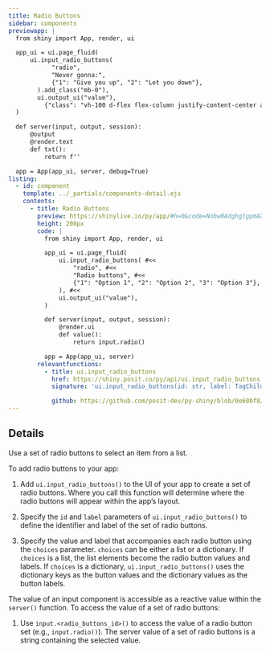 ```yaml
---
title: Radio Buttons
sidebar: components
previewapp: |
  from shiny import App, render, ui

  app_ui = ui.page_fluid(
      ui.input_radio_buttons( 
            "radio", 
            "Never gonna:", 
            {"1": "Give you up", "2": "Let you down"},
        ).add_class("mb-0"), 
        ui.output_ui("value"),
          {"class": "vh-100 d-flex flex-column justify-content-center align-items-center px-4"}
  )

  def server(input, output, session):
      @output
      @render.text
      def txt():
          return f''

  app = App(app_ui, server, debug=True)
listing:
  - id: component
    template: ../_partials/components-detail.ejs
    contents:
      - title: Radio Buttons
        preview: https://shinylive.io/py/app/#h=0&code=NobwRAdghgtgpmAXGKAHVA6VBPMAaMAYwHsIAXOcpMAMwCdiYACAZwAsBLCbJjmVYnTJMAgujxM6lACZw6EgK4cAOtHQB9JUwC8TJVigBzOOpoAbJdIAUqpnb0cMXVArLq6UaR2LqARq7JSFismW3tw5TAPL2JIiTDwu0iAJU9vJn8yQIgWONCIRPsQSIBGSMRQsAB5VDJvArL8SoAmcsqautImVqbIgGY2yI76pgGwAF94gvsASinw-WJXFzclGzAANygLOEi5hKZiojMoFlykSo22AFoSgAY7pmlr8zgADyZtjkMIa44KGAsa6ESgUOhMVBva4AFki41UM1UshorDkGzkVmcrgkSzIKwkLDgZ3qM0QBwAAlIILI6BglAdkUwtjsrKSDuEpGQFHQCliyBhot5Wao0KgdKJ0FZRZoOAS0XJERBVKoJgBdIA
        height: 200px
        code: |
          from shiny import App, render, ui

          app_ui = ui.page_fluid(
              ui.input_radio_buttons( #<<
                  "radio", #<<
                  "Radio buttons", #<<
                  {"1": "Option 1", "2": "Option 2", "3": "Option 3"}, #<<
              ), #<<
              ui.output_ui("value"),
          )

          def server(input, output, session):
              @render.ui
              def value():
                  return input.radio()

          app = App(app_ui, server)
        relevantfunctions:
          - title: ui.input_radio_buttons
            href: https://shiny.posit.co/py/api/ui.input_radio_buttons.html#shiny.ui.input_radio_buttons
            signature: 'ui.input_radio_buttons(id: str, label: TagChild, choices: ChoicesArg, selected: Optional = None, inline: bool = False, width: Optional = None)'

            github: https://github.com/posit-dev/py-shiny/blob/0e60bf8/shiny/ui/_input_check_radio.py#L240-L307
---
```


:::{#component}
:::

## Details

Use a set of radio buttons to select an item from a list.

To add radio buttons to your app:

  1. Add `ui.input_radio_buttons()` to the UI of your app to create a set of radio buttons. Where you call this function will determine where the radio buttons will appear within the app's layout. 

  2. Specify the `id` and `label` parameters of `ui.input_radio_buttons()` to define the identifier and label of the set of radio buttons.

  3. Specify the value and label that accompanies each radio button using the `choices` parameter. `choices` can be either a list or a dictionary. If `choices` is a list, the list elements become the radio button values and labels. If `choices` is a dictionary, `ui.input_radio_buttons()` uses the dictionary keys as the button values and the dictionary values as the button labels. 

The value of an input component is accessible as a reactive value within the `server()` function. To access the value of a set of radio buttons:

  1. Use `input.<radio_buttons_id>()` to access the value of a radio button set (e.g., `input.radio()`). The server value of a set of radio buttons is a string containing the selected value. 
